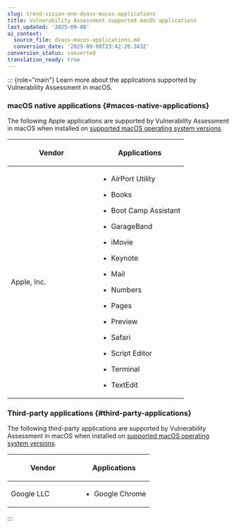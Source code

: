```yaml
---
slug: trend-vision-one-dvass-macos-applications
title: Vulnerability Assessment supported macOS applications
last_updated: '2025-09-08'
ai_context:
  source_file: dvass-macos-applications.md
  conversion_date: '2025-09-08T23:42:20.343Z'
conversion_status: converted
translation_ready: true
---
```


::: {role="main"}
Learn more about the applications supported by Vulnerability Assessment in macOS.

### macOS native applications {#macos-native-applications}

The following Apple applications are supported by Vulnerability Assessment in macOS when installed on [supported macOS operating system versions](vulnerability-assessment-os.mdx).

<table>
<colgroup>
<col style="width: 50%" />
<col style="width: 50%" />
</colgroup>
<thead>
<tr>
<th><p>Vendor</p></th>
<th><p>Applications</p></th>
</tr>
</thead>
<tbody>
<tr>
<td><p>Apple, Inc.</p></td>
<td><ul>
<li><p>AirPort Utility</p></li>
<li><p>Books</p></li>
<li><p>Boot Camp Assistant</p></li>
<li><p>GarageBand</p></li>
<li><p>iMovie</p></li>
<li><p>Keynote</p></li>
<li><p>Mail</p></li>
<li><p>Numbers</p></li>
<li><p>Pages</p></li>
<li><p>Preview</p></li>
<li><p>Safari</p></li>
<li><p>Script Editor</p></li>
<li><p>Terminal</p></li>
<li><p>TextEdit</p></li>
</ul></td>
</tr>
</tbody>
</table>

### Third-party applications {#third-party-applications}

The following third-party applications are supported by Vulnerability Assessment in macOS when installed on [supported macOS operating system versions](vulnerability-assessment-os.mdx).

<table>
<colgroup>
<col style="width: 50%" />
<col style="width: 50%" />
</colgroup>
<thead>
<tr>
<th><p>Vendor</p></th>
<th><p>Applications</p></th>
</tr>
</thead>
<tbody>
<tr>
<td><p>Google LLC</p></td>
<td><ul>
<li><p>Google Chrome</p></li>
</ul></td>
</tr>
</tbody>
</table>
:::
